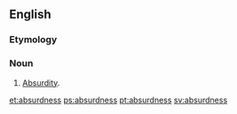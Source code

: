 ==English==

===Etymology===
{{suffix|absurd|ness}}
===Noun===
{{en-noun|es}}

# {{rare}} [[absurdity|Absurdity]].

[[et:absurdness]]
[[ps:absurdness]]
[[pt:absurdness]]
[[sv:absurdness]]